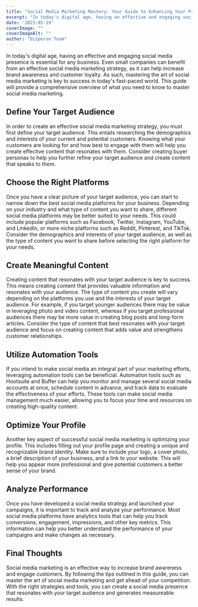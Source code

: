 ```yaml
---
title: "Social Media Marketing Mastery: Your Guide to Enhancing Your Presence"
excerpt: "In today's digital age, having an effective and engaging social media presence is essential for any business. Even small companies can benefit from an effective social..."
date: '2023-05-19'
coverImage: ""  
coverImageAlt: ""
author: "Disperse Team"
---
```


In today's digital age, having an effective and engaging social media presence is essential for any business. Even small companies can benefit from an effective social media marketing strategy, as it can help increase brand awareness and customer loyalty. As such, mastering the art of social media marketing is key to success in today's fast-paced world. This guide will provide a comprehensive overview of what you need to know to master social media marketing. 

## Define Your Target Audience

In order to create an effective social media marketing strategy, you must first define your target audience. This entails researching the demographics and interests of your current and potential customers. Knowing what your customers are looking for and how best to engage with them will help you create effective content that resonates with them. Consider creating buyer personas to help you further refine your target audience and create content that speaks to them. 

## Choose the Right Platforms

Once you have a clear picture of your target audience, you can start to narrow down the best social media platforms for your business. Depending on your industry and what type of content you want to share, different social media platforms may be better suited to your needs. This could include popular platforms such as Facebook, Twitter, Instagram, YouTube, and LinkedIn, or more niche platforms such as Reddit, Pinterest, and TikTok. Consider the demographics and interests of your target audience, as well as the type of content you want to share before selecting the right platform for your needs.

## Create Meaningful Content

Creating content that resonates with your target audience is key to success. This means creating content that provides valuable information and resonates with your audience. The type of content you create will vary depending on the platforms you use and the interests of your target audience. For example, if you target younger audiences there may be value in leveraging photo and video content, whereas if you target professional audiences there may be more value in creating blog posts and long-form articles. Consider the type of content that best resonates with your target audience and focus on creating content that adds value and strengthens customer relationships.

## Utilize Automation Tools

If you intend to make social media an integral part of your marketing efforts, leveraging automation tools can be beneficial. Automation tools such as Hootsuite and Buffer can help you monitor and manage several social media accounts at once, schedule content in advance, and track data to evaluate the effectiveness of your efforts. These tools can make social media management much easier, allowing you to focus your time and resources on creating high-quality content. 

## Optimize Your Profile

Another key aspect of successful social media marketing is optimizing your profile. This includes filling out your profile page and creating a unique and recognizable brand identity. Make sure to include your logo, a cover photo, a brief description of your business, and a link to your website. This will help you appear more professional and give potential customers a better sense of your brand.

## Analyze Performance

Once you have developed a social media strategy and launched your campaigns, it is important to track and analyze your performance. Most social media platforms have analytics tools that can help you track conversions, engagement, impressions, and other key metrics. This information can help you better understand the performance of your campaigns and make changes as necessary. 

## Final Thoughts

Social media marketing is an effective way to increase brand awareness and engage customers. By following the tips outlined in this guide, you can master the art of social media marketing and get ahead of your competition. With the right strategies and tools, you can create a social media presence that resonates with your target audience and generates measureable results.